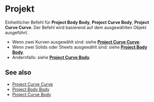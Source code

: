
# Projekt

<Reference shortcut="I" command="Project" button="Rechts von der Befehlsleiste" />

Einheitlicher Befehl für **Project Body Body**, **Project Curve Body**, **Project Curve Curve**. Der Befehl wird basierend auf dem ausgewählten Objekt ausgeführt.
   - Wenn zwei Kurven ausgewählt sind: siehe [**Project Curve Curve**](project-curve-curve).
   - Wenn zwei Solids oder Sheets ausgewählt sind: siehe [**Project Body Body**](project-body-body).
   - Andernfalls: siehe [**Project Curve Body**](project-curve-body).

## See also
- [Project Curve Curve](project-curve-curve)
- [Project Body Body](project-body-body)
- [Project Curve Body](project-curve-body)

